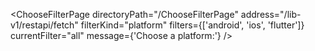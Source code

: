 

<ChooseFilterPage
  directoryPath="/ChooseFilterPage"
  address="/lib-v1/restapi/fetch"
  filterKind="platform"
  filters={['android', 'ios', 'flutter']}
  currentFilter="all"
  message={'Choose a platform:'}
/>
